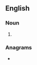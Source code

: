 ==English==

===Noun===
{{head|en|noun form}}

# {{plural of|warner|lang=en}}

===Anagrams===
* {{anagrams|en|a=aenrrsw|warrens}}